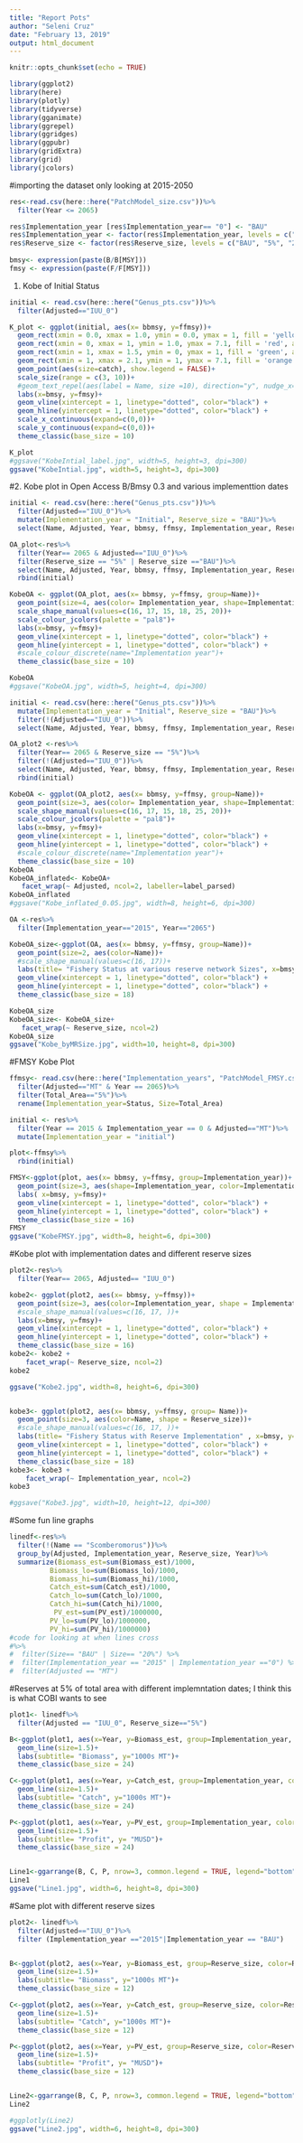 ```yaml
---
title: "Report Pots"
author: "Seleni Cruz"
date: "February 13, 2019"
output: html_document
---
```


```r
knitr::opts_chunk$set(echo = TRUE)
```

```r
library(ggplot2)
library(here)
library(plotly)
library(tidyverse)
library(gganimate)
library(ggrepel)
library(ggridges)
library(ggpubr)
library(gridExtra)
library(grid)
library(jcolors)
```

#importing the dataset only looking at 2015-2050
```r
res<-read.csv(here::here("PatchModel_size.csv"))%>%
  filter(Year <= 2065)

res$Implementation_year [res$Implementation_year== "0"] <- "BAU"
res$Implementation_year <- factor(res$Implementation_year, levels = c("Initial", "BAU", "2015", "2020", "2025", "2030"))
res$Reserve_size <- factor(res$Reserve_size, levels = c("BAU", "5%", "20%", "30%", "40%", "50%"))
  
bmsy<- expression(paste(B/B[MSY]))
fmsy <- expression(paste(F/F[MSY]))

```

1. Kobe of Initial Status 
```r
initial <- read.csv(here::here("Genus_pts.csv"))%>%
  filter(Adjusted=="IUU_0")

K_plot <- ggplot(initial, aes(x= bbmsy, y=ffmsy))+
  geom_rect(xmin = 0.0, xmax = 1.0, ymin = 0.0, ymax = 1, fill = 'yellow', alpha = 0.1) +
  geom_rect(xmin = 0, xmax = 1, ymin = 1.0, ymax = 7.1, fill = 'red', alpha = 0.1) +
  geom_rect(xmin = 1, xmax = 1.5, ymin = 0, ymax = 1, fill = 'green', alpha = 0.1) +
  geom_rect(xmin = 1, xmax = 2.1, ymin = 1, ymax = 7.1, fill = 'orange', alpha = 0.1)+
  geom_point(aes(size=catch), show.legend = FALSE)+
  scale_size(range = c(3, 10))+
  #geom_text_repel(aes(label = Name, size =10), direction="y", nudge_x=0.05, show.legend=FALSE)+
  labs(x=bmsy, y=fmsy)+
  geom_vline(xintercept = 1, linetype="dotted", color="black") +
  geom_hline(yintercept = 1, linetype="dotted", color="black") +
  scale_x_continuous(expand=c(0,0))+
  scale_y_continuous(expand=c(0,0))+
  theme_classic(base_size = 10)

K_plot
#ggsave("KobeIntial_label.jpg", width=5, height=3, dpi=300)
ggsave("KobeIntial.jpg", width=5, height=3, dpi=300)
```


#2. Kobe plot in Open Access B/Bmsy 0.3 and various implementtion dates 

```r
initial <- read.csv(here::here("Genus_pts.csv"))%>%
  filter(Adjusted=="IUU_0")%>%
  mutate(Implementation_year = "Initial", Reserve_size = "BAU")%>%
  select(Name, Adjusted, Year, bbmsy, ffmsy, Implementation_year, Reserve_size)

OA_plot<-res%>%
  filter(Year== 2065 & Adjusted=="IUU_0")%>%
  filter(Reserve_size == "5%" | Reserve_size =="BAU")%>%
  select(Name, Adjusted, Year, bbmsy, ffmsy, Implementation_year, Reserve_size)%>%
  rbind(initial)

KobeOA <- ggplot(OA_plot, aes(x= bbmsy, y=ffmsy, group=Name))+
  geom_point(size=4, aes(color= Implementation_year, shape=Implementation_year))+
  scale_shape_manual(values=c(16, 17, 15, 18, 25, 20))+
  scale_colour_jcolors(palette = "pal8")+
  labs(x=bmsy, y=fmsy)+
  geom_vline(xintercept = 1, linetype="dotted", color="black") +
  geom_hline(yintercept = 1, linetype="dotted", color="black") +
  #scale_colour_discrete(name="Implementation year")+
  theme_classic(base_size = 10)

KobeOA
#ggsave("KobeOA.jpg", width=5, height=4, dpi=300)
```



```r
initial <- read.csv(here::here("Genus_pts.csv"))%>%
  mutate(Implementation_year = "Initial", Reserve_size = "BAU")%>%
  filter(!(Adjusted=="IUU_0"))%>%
  select(Name, Adjusted, Year, bbmsy, ffmsy, Implementation_year, Reserve_size)

OA_plot2 <-res%>%
  filter(Year== 2065 & Reserve_size == "5%")%>%
  filter(!(Adjusted=="IUU_0"))%>%
  select(Name, Adjusted, Year, bbmsy, ffmsy, Implementation_year, Reserve_size)%>%
  rbind(initial)

KobeOA <- ggplot(OA_plot2, aes(x= bbmsy, y=ffmsy, group=Name))+
  geom_point(size=3, aes(color= Implementation_year, shape=Implementation_year))+
  scale_shape_manual(values=c(16, 17, 15, 18, 25, 20))+
  scale_colour_jcolors(palette = "pal8")+
  labs(x=bmsy, y=fmsy)+
  geom_vline(xintercept = 1, linetype="dotted", color="black") +
  geom_hline(yintercept = 1, linetype="dotted", color="black") +
  #scale_colour_discrete(name="Implementation year")+
  theme_classic(base_size = 10)
KobeOA
KobeOA_inflated<- KobeOA+
   facet_wrap(~ Adjusted, ncol=2, labeller=label_parsed)
KobeOA_inflated
#ggsave("Kobe_inflated_0.05.jpg", width=8, height=6, dpi=300)

OA <-res%>%
  filter(Implementation_year=="2015", Year=="2065")

KobeOA_size<-ggplot(OA, aes(x= bbmsy, y=ffmsy, group=Name))+
  geom_point(size=2, aes(color=Name))+
  #scale_shape_manual(values=c(16, 17))+
  labs(title= "Fishery Status at various reserve network Sizes", x=bmsy, y=fmsy)+
  geom_vline(xintercept = 1, linetype="dotted", color="black") +
  geom_hline(yintercept = 1, linetype="dotted", color="black") +
  theme_classic(base_size = 18)

KobeOA_size
KobeOA_size<- KobeOA_size+
   facet_wrap(~ Reserve_size, ncol=2)
KobeOA_size
ggsave("Kobe_byMRSize.jpg", width=10, height=8, dpi=300)

```

#FMSY Kobe Plot

```r
ffmsy<- read.csv(here::here("Implementation_years", "PatchModel_FMSY.csv"))%>%
  filter(Adjusted=="MT" & Year == 2065)%>%
  filter(Total_Area=="5%")%>%
  rename(Implementation_year=Status, Size=Total_Area)

initial <- res%>%
  filter(Year == 2015 & Implementation_year == 0 & Adjusted=="MT")%>%
  mutate(Implementation_year = "initial")

plot<-ffmsy%>%
  rbind(initial)

FMSY<-ggplot(plot, aes(x= bbmsy, y=ffmsy, group=Implementation_year))+
  geom_point(size=3, aes(shape=Implementation_year, color=Implementation_year))+
  labs( x=bmsy, y=fmsy)+
  geom_vline(xintercept = 1, linetype="dotted", color="black") +
  geom_hline(yintercept = 1, linetype="dotted", color="black") +
  theme_classic(base_size = 16)
FMSY
ggsave("KobeFMSY.jpg", width=8, height=6, dpi=300)

```

#Kobe plot with implementation dates and different reserve sizes 
```r
plot2<-res%>%
  filter(Year== 2065, Adjusted== "IUU_0")

kobe2<- ggplot(plot2, aes(x= bbmsy, y=ffmsy))+
  geom_point(size=3, aes(color=Implementation_year, shape = Implementation_year))+
  #scale_shape_manual(values=c(16, 17, ))+
  labs(x=bmsy, y=fmsy)+
  geom_vline(xintercept = 1, linetype="dotted", color="black") +
  geom_hline(yintercept = 1, linetype="dotted", color="black") +
  theme_classic(base_size = 16)
kobe2<- kobe2 +
    facet_wrap(~ Reserve_size, ncol=2)
kobe2

ggsave("Kobe2.jpg", width=8, height=6, dpi=300)


kobe3<- ggplot(plot2, aes(x= bbmsy, y=ffmsy, group= Name))+
  geom_point(size=3, aes(color=Name, shape = Reserve_size))+
  #scale_shape_manual(values=c(16, 17, ))+
  labs(title= "Fishery Status with Reserve Implementation" , x=bmsy, y=fmsy)+
  geom_vline(xintercept = 1, linetype="dotted", color="black") +
  geom_hline(yintercept = 1, linetype="dotted", color="black") +
  theme_classic(base_size = 18)
kobe3<- kobe3 +
    facet_wrap(~ Implementation_year, ncol=2)
kobe3

#ggsave("Kobe3.jpg", width=10, height=12, dpi=300)


```

#Some fun line graphs 
```r
linedf<-res%>%
  filter(!(Name == "Scomberomorus"))%>%
  group_by(Adjusted, Implementation_year, Reserve_size, Year)%>%
  summarize(Biomass_est=sum(Biomass_est)/1000, 
          Biomass_lo=sum(Biomass_lo)/1000, 
          Biomass_hi=sum(Biomass_hi)/1000,
          Catch_est=sum(Catch_est)/1000,
          Catch_lo=sum(Catch_lo)/1000, 
          Catch_hi=sum(Catch_hi)/1000, 
           PV_est=sum(PV_est)/1000000,
          PV_lo=sum(PV_lo)/1000000, 
          PV_hi=sum(PV_hi)/1000000)
#code for looking at when lines cross
#%>%
#  filter(Size== "BAU" | Size== "20%") %>%
#  filter(Implementation_year == "2015" | Implementation_year =="0") %>%
#  filter(Adjusted == "MT")

```


#Reserves at 5% of total area with different implemntation dates; I think this is what COBI wants to see 

```r
plot1<- linedf%>%
  filter(Adjusted == "IUU_0", Reserve_size=="5%")

B<-ggplot(plot1, aes(x=Year, y=Biomass_est, group=Implementation_year, color=Implementation_year))+
  geom_line(size=1.5)+
  labs(subtitle= "Biomass", y="1000s MT")+
  theme_classic(base_size = 24)

C<-ggplot(plot1, aes(x=Year, y=Catch_est, group=Implementation_year, color=Implementation_year))+
  geom_line(size=1.5)+
  labs(subtitle= "Catch", y="1000s MT")+
  theme_classic(base_size = 24)

P<-ggplot(plot1, aes(x=Year, y=PV_est, group=Implementation_year, color=Implementation_year))+
  geom_line(size=1.5)+
  labs(subtitle= "Profit", y= "MUSD")+
  theme_classic(base_size = 24)


Line1<-ggarrange(B, C, P, nrow=3, common.legend = TRUE, legend="bottom")
Line1
ggsave("Line1.jpg", width=6, height=8, dpi=300)
```


#Same plot with different reserve sizes 
```r
plot2<- linedf%>%
  filter(Adjusted=="IUU_0")%>%
  filter (Implementation_year =="2015"|Implementation_year == "BAU")


B<-ggplot(plot2, aes(x=Year, y=Biomass_est, group=Reserve_size, color=Reserve_size))+
  geom_line(size=1.5)+
  labs(subtitle= "Biomass", y="1000s MT")+
  theme_classic(base_size = 12)

C<-ggplot(plot2, aes(x=Year, y=Catch_est, group=Reserve_size, color=Reserve_size))+
  geom_line(size=1.5)+
  labs(subtitle= "Catch", y="1000s MT")+
  theme_classic(base_size = 12)

P<-ggplot(plot2, aes(x=Year, y=PV_est, group=Reserve_size, color=Reserve_size))+
  geom_line(size=1.5)+
  labs(subtitle= "Profit", y= "MUSD")+
  theme_classic(base_size = 12)


Line2<-ggarrange(B, C, P, nrow=3, common.legend = TRUE, legend="bottom")
Line2

#ggplotly(Line2)
ggsave("Line2.jpg", width=6, height=8, dpi=300)
```



